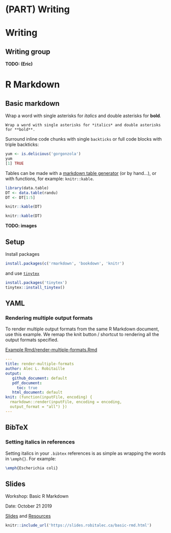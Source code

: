 # (PART) Writing {-} 

# Writing

## Writing group
**TODO: (Eric)**


# R Markdown

## Basic markdown

Wrap a word with single asterisks for *italics* and double asterisks for **bold**.

```
Wrap a word with single asterisks for *italics* and double asterisks for **bold**.
```


Surround inline code chunks with single `backticks` or full code blocks with triple backticks:

```r
yum <- is.delicious('gorgonzola')
yum
[1] TRUE
```

Tables can be made with a [markdown table generator](http://www.tablesgenerator.com/markdown_tables#) (or by hand...), or with functions, for example: `knitr::kable`.

```r
library(data.table)
DT <- data.table(randu)
DT <- DT[1:5]
```

```r
knitr::kable(DT)
```

```r
knitr::kable(DT)
```


**TODO: images**

## Setup

Install packages

```r
install.packages(c('rmarkdown', 'bookdown', 'knitr')
```

and use [`tinytex`](https://yihui.org/tinytex/)


```r
install.packages('tinytex')
tinytex::install_tinytex()
```


## YAML


### Rendering multiple output formats

To render multiple output formats from the same R Markdown document, use this example. We remap the knit button / shortcut to rendering all the output formats specified. 

[Example Rmd/render-multiple-formats.Rmd](example-rmd/render-multiple-formats.Rmd)

```yaml
---
title: render-multiple-formats
author: Alec L. Robitaille
output:
   github_document: default
   pdf_document: 
     toc: true
   html_document: default
knit: (function(inputFile, encoding) {
  rmarkdown::render(inputFile, encoding = encoding,
  output_format = "all") })
---
```

## BibTeX

### Setting italics in references

Setting italics in your `.bibtex` references is as simple as wrapping the words in `\emph{}`. For example:

```latex
\emph{Escherichia coli}
```



## Slides {#rmd-slides}
Workshop: Basic R Markdown 

Date: October 21 2019

[Slides](https://slides.robitalec.ca/basic-rmd.html) and [Resources](https://gitlab.com/robit.a/workshops/-/archive/master/workshops-master.zip?path=basic-rmd)

```r
knitr::include_url('https://slides.robitalec.ca/basic-rmd.html')
```
